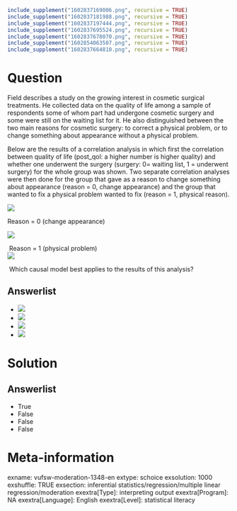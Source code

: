 ```r
include_supplement("1602837169006.png", recursive = TRUE)
include_supplement("1602837181988.png", recursive = TRUE)
include_supplement("1602837197444.png", recursive = TRUE)
include_supplement("1602837695524.png", recursive = TRUE)
include_supplement("1602837678070.png", recursive = TRUE)
include_supplement("1602854063507.png", recursive = TRUE)
include_supplement("1602837664810.png", recursive = TRUE)
```

Question
========
Field describes a study on the growing interest in cosmetic surgical treatments. He collected data on the quality of life among a sample of respondents some of whom part had undergone cosmetic surgery and some were still on the waiting list for it. He also distinguished between the two main reasons for cosmetic surgery: to correct a physical problem, or to change something about appearance without a physical problem.  
  
Below are the results of a correlation analysis in which first the correlation between quality of life (post_qol: a higher number is higher quality) and whether one underwent the surgery (surgery: 0= waiting list, 1 = underwent surgery) for the whole group was shown. Two separate correlation analyses were then done for the group that gave as a reason to change something about appearance (reason = 0, change appearance) and the group that wanted to fix a physical problem wanted to fix (reason = 1, physical reason).  
  
![](1602837169006.png)
  
Reason = 0 (change appearance)                                        
  
![](1602837181988.png)
  
 Reason = 1 (physical problem)  
![](1602837197444.png)
  
 Which causal model best applies to the results of this analysis?

Answerlist
----------
* ![](1602837695524.png)
* ![](1602837678070.png)
* ![](1602854063507.png)
* ![](1602837664810.png)

Solution
========

Answerlist
----------
* True
* False
* False
* False

Meta-information
================
exname: vufsw-moderation-1348-en
extype: schoice
exsolution: 1000
exshuffle: TRUE
exsection: inferential statistics/regression/multiple linear regression/moderation
exextra[Type]: interpreting output
exextra[Program]: NA
exextra[Language]: English
exextra[Level]: statistical literacy

